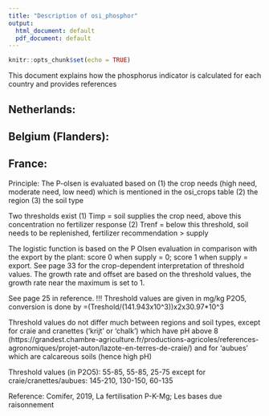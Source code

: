 ```yaml
---
title: "Description of osi_phosphor"
output:
  html_document: default
  pdf_document: default
---
```


```r
knitr::opts_chunk$set(echo = TRUE)
```

This document explains how the phosphorus indicator is calculated for each country and provides references


## Netherlands:



## Belgium (Flanders): 

## France:

Principle: The P-olsen is evaluated based on (1) the crop needs (high need, moderate need, low need) which is mentioned in the osi_crops table (2) the region (3) the soil type 

Two thresholds exist     (1) Timp = soil supplies the crop need, above this concentration no fertilizer response
                         (2) Trenf = below this threshold, soil needs to be replenished, fertilizer recommendation > supply 

The logistic function is based on the P Olsen evaluation in comparison with the export by the plant: score 0 when supply = 0; score 1 when supply = export. See page 33 for the crop-dependent interpretation of threshold values.
The growth rate and offset are based on the threshold values, the growth rate near the maximum is set to 1. 

See page 25 in reference. !!! Threshold values are given in mg/kg P2O5, conversion is done by =(Treshold/(141.943x10^3))x2x30.97*10^3

Threshold values do not differ much between regions and soil types, except  for craie and cranettes ('krijt' or 'chalk') which have pH above 8 (https://grandest.chambre-agriculture.fr/productions-agricoles/references-agronomiques/projet-auton/lazote-en-terres-de-craie/) and for 'aubues' which are calcareous soils (hence high pH)

Threshold values (in P2O5): 55-85, 55-85, 25-75 except for craie/cranettes/aubues: 145-210, 130-150, 60-135

Reference: Comifer, 2019, La fertilisation P-K-Mg; Les bases due raisonnement